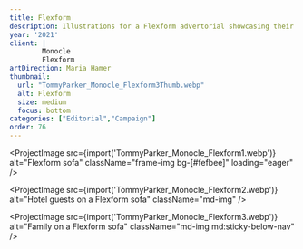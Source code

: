 ```yaml
---
title: Flexform
description: Illustrations for a Flexform advertorial showcasing their Groundpiece sofa in both hospitality and residential contexts.
year: '2021'
client: |
        Monocle
        Flexform
artDirection: Maria Hamer
thumbnail:
  url: "TommyParker_Monocle_Flexform3Thumb.webp"
  alt: Flexform
  size: medium
  focus: bottom
categories: ["Editorial","Campaign"]
order: 76
---
```


<ProjectImage
  src={import('TommyParker_Monocle_Flexform1.webp')}
  alt="Flexform sofa"
  className="frame-img bg-[#fefbee]"
  loading="eager"
/>

<ProjectImage
  src={import('TommyParker_Monocle_Flexform2.webp')}
  alt="Hotel guests on a Flexform sofa"
  className="md-img"
/>

<ProjectImage
  src={import('TommyParker_Monocle_Flexform3.webp')}
  alt="Family on a Flexform sofa"
  className="md-img md:sticky-below-nav"
/>